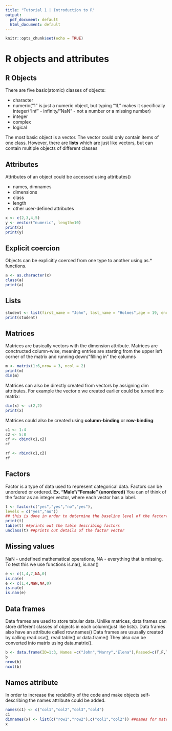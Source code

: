 ```yaml
---
title: "Tutorial 1 | Introduction to R"
output:
  pdf_document: default
  html_document: default
---
```


```r
knitr::opts_chunk$set(echo = TRUE)
```

# R objects and attributes
## R Objects
There are five basic(atomic) classes of objects:

- character
- numeric("1" is just a numeric object, but typing "1L" makes it specifically integer/"Inf" - infinity/"NaN" - not a number or a missing number)
- integer
- complex
- logical

The most basic object is a vector. The vector could only contain items of one class. 
However, there are **lists** which are just like vectors, but can contain multiple objects of different classes

## Attributes

Attributes of an object could be accessed using attributes()

- names, dimnames
- dimensions
- class
- length
- other user-defined attributes

```r
x <- c(2,3,4,5)
y <- vector("numeric", length=10)
print(x)
print(y)
```
## Explicit coercion

Objects can be explicitly coerced from one type to another using as.* functions.

```r
a <- as.character(x)
class(a)
print(a)
```

## Lists

```r
student <- list(first_name = "John", last_name = "Holmes",age = 19, enrolled = T)
print(student)
```

## Matrices

Matrices are basically vectors with the dimension attribute. Matrices are conctructed column-wise, meaning entries are starting from the upper left corner of the matrix and running down/"filling in" the columns

```r
m <- matrix(1:6,nrow = 3, ncol = 2)
print(m)
dim(m)
```

Matrices can also be directly created from vectors by assigning dim attributes. For example the vector x we created earlier could be turned into matrix:

```r
dim(x) <- c(2,2)
print(x)
```

Matrices could also be created using **column-binding** or **row-binding**:

```r
c1 <- 1:4
c2 <- 5:8
cf <- cbind(c1,c2)
cf

rf <- rbind(c1,c2)
rf
```

## Factors

Factor is a type of data used to represent categorical data. Factors can be unordered or ordered. **Ex. "Male"/"Female" (unordered)**
You can of think of the factor as an integer vector, where each vector has a label.

```r
t <- factor(c("yes","yes","no","yes"),
levels = c("yes","no"))
## this is done in order to determine the baseline level of the factor(in basic configuration "no" would have beel the first level since they are automatically ordered in an alphabetical basis) now "yes" is the first level, and "no" is the second
print(t) 
table(t) ##prints out the table describing factors
unclass(t) ##prints out details of the factor vector
```

## Missing values

NaN - undefined mathematical operations, NA - everything that is missing. To test this we use functions is.na(), is.nan()

```r
e <- c(1,4,7,NA,0)
is.na(e)
e <- c(1,4,NaN,NA,0)
is.na(e)
is.nan(e)
```

## Data frames

Data frames are used to store tabular data. Unlike matrices, data frames can store different classes of objects in each column(just like lists).
Data frames also have an attribute called row.names()
Data frames are ususally created by calling read.csv(), read.table() or data.frame()
They also can be converted into matrix using data.matrix().

```r
b <- data.frame(ID=1:3, Names =c("John","Marry","Elena"),Passed=c(T,F,T))
b
nrow(b)
ncol(b)
```

## Names attribute

In order to increase the redability of the code and make objects self-describing the names attribute could be added.

```r
names(c1) <- c("col1","col2","col3","col4")
c1
dimnames(x) <- list(c("row1","row2"),c("col1","col2")) ##names for matrices
x
```

